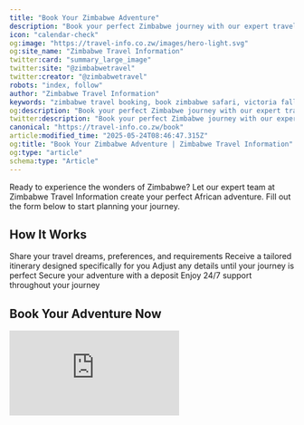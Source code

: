 ```yaml
---
title: "Book Your Zimbabwe Adventure"
description: "Book your perfect Zimbabwe journey with our expert travel specialists. From customized itineraries to full-service bookings, we handle every detail of your African adventure."
icon: "calendar-check"
og:image: "https://travel-info.co.zw/images/hero-light.svg"
og:site_name: "Zimbabwe Travel Information"
twitter:card: "summary_large_image"
twitter:site: "@zimbabwetravel"
twitter:creator: "@zimbabwetravel"
robots: "index, follow"
author: "Zimbabwe Travel Information"
keywords: "zimbabwe travel booking, book zimbabwe safari, victoria falls booking, zimbabwe accommodation, customized zimbabwe itinerary, zimbabwe tour packages, book zimbabwe adventure"
og:description: "Book your perfect Zimbabwe journey with our expert travel specialists. From customized itineraries to full-service bookings, we handle every detail of your African adventure."
twitter:description: "Book your perfect Zimbabwe journey with our expert travel specialists. From customized itineraries to full-service bookings, we handle every detail of your African adventure."
canonical: "https://travel-info.co.zw/book"
article:modified_time: "2025-05-24T08:46:47.315Z"
og:title: "Book Your Zimbabwe Adventure | Zimbabwe Travel Information"
og:type: "article"
schema:type: "Article"
---
```



Ready to experience the wonders of Zimbabwe? Let our expert team at Zimbabwe Travel Information create your perfect African adventure. Fill out the form below to start planning your journey.

## How It Works

<Steps>
  <Step title="Initial Consultation">
    Share your travel dreams, preferences, and requirements
  </Step>
  <Step title="Custom Proposal">
    Receive a tailored itinerary designed specifically for you
  </Step>
  <Step title="Refinement">
    Adjust any details until your journey is perfect
  </Step>
  <Step title="Confirmation">
    Secure your adventure with a deposit
  </Step>
  <Step title="Travel with Confidence">
    Enjoy 24/7 support throughout your journey
  </Step>
</Steps>

## Book Your Adventure Now

<Card>
  <div style={{ minWidth:"100%",maxWidth:"100%",border:"none" }}>
  <iframe id="JotFormIFrame-251418593486063" title="Booking Request Form" onload="window.parent.scrollTo(0,0)" allowtransparency="true" allow="geolocation; microphone; camera; fullscreen; payment" src="https://form.jotform.com/251418593486063" frameborder="0" style={{ minWidth:"100%",maxWidth:"100%",height:"100%",minHeight:"1800px",border:"none" }} scrolling="no" />

  </div>
</Card>

<script src="https://cdn.jotfor.ms/s/umd/latest/for-form-embed-handler.js" />

<script>
{`window.jotformEmbedHandler("iframe[id='JotFormIFrame-251418593486063']", "https://form.jotform.com/")`}

</script>

## Our Booking Services

### Complete Travel Solutions

<Tabs>
  <Tab title="Custom Itineraries">
    Our Zimbabwe specialists design your perfect journey based on your interests, timeframe, and budget. From wildlife safaris to cultural immersion, we craft experiences that showcase the real Zimbabwe.

    **Pricing:**

    - Up to 7 Days: \$75
    - Up to 14 Days: \$125
    - 15\+ Days: \$150
  </Tab>
  <Tab title="Accommodation">
    We partner with Zimbabwe's finest lodges, camps, and hotels to offer exceptional stays across the country. Our relationships mean special rates and exclusive perks for our travelers.
  </Tab>
  <Tab title="Activities">
    From thrilling Victoria Falls adventures to serene safari experiences, we handle all activity bookings so you can focus on enjoying Zimbabwe.
  </Tab>
  <Tab title="Transportation">
    Navigate Zimbabwe with ease. We coordinate airport transfers, domestic flights, private vehicles, and unique transport options.
  </Tab>
</Tabs>

### Service Options

<CardGroup cols={2}>
  <Card title="Self-Planned Travel Review" icon="magnifying-glass" color="#4CAF50">
    **\$25**

    Have our experts review your itinerary to ensure it's realistic and maximizes your Zimbabwe experience.
  </Card>
  <Card title="Full Service Booking" icon="concierge-bell" color="#9C27B0">
    **\$50 \+ 5% of bookings**

    Let us handle all logistics - accommodations, activities, transportation, and special requests.
  </Card>
</CardGroup>

## Why Book With Zimbabwe Travel Information?

<CardGroup cols={3}>
  <Card title="Local Expertise" icon="map-location-dot">
    Our team includes Zimbabweans who know their country intimately
  </Card>
  <Card title="Authentic Experiences" icon="face-smile">
    We focus on genuine connections with places and people
  </Card>
  <Card title="Responsible Travel" icon="leaf">
    We prioritize partners committed to sustainability
  </Card>
  <Card title="24/7 Support" icon="headset">
    Assistance available throughout your journey
  </Card>
  <Card title="Value" icon="sack-dollar">
    Competitive rates through established relationships
  </Card>
  <Card title="Personalization" icon="wand-magic-sparkles">
    Every journey tailored to your interests
  </Card>
</CardGroup>

## Simple Booking Process

<Steps>
  <Step title="Submit Form">
    Complete the booking form above with your travel details
  </Step>
  <Step title="Consultation">
    Speak with our travel specialist about your Zimbabwe experience
  </Step>
  <Step title="Review Proposal">
    Receive your custom itinerary and pricing
  </Step>
  <Step title="Confirm Booking">
    Secure your adventure with a deposit
  </Step>
  <Step title="Travel Preparation">
    Get exclusive pre-departure information
  </Step>
  <Step title="Enjoy Zimbabwe">
    Experience Zimbabwe with our ongoing support
  </Step>
</Steps>

## Popular Zimbabwe Experiences

<AccordionGroup>
  <Accordion title="Wildlife Safaris" icon="paw">
    Guided game drives, walking safaris, and night drives in Zimbabwe's premier national parks including Hwange, Mana Pools, and Gonarezhou.
  </Accordion>
  <Accordion title="Victoria Falls Adventures" icon="water">
    White water rafting, bungee jumping, helicopter flights, sunset cruises, and the Devil's Pool experience.
  </Accordion>
  <Accordion title="Cultural Experiences" icon="users">
    Traditional village visits, craft workshops, community tourism initiatives, and heritage site tours.
  </Accordion>
  <Accordion title="Adventure Activities" icon="mountain">
    Eastern Highlands hiking, Zambezi canoe safaris, Lake Kariba tiger fishing, and Matobo Hills exploration.
  </Accordion>
</AccordionGroup>

## Virtual Consultations Available

<Card title="Speak with a Zimbabwe Expert" icon="video" color="#FF9800">
  Connect directly with our travel specialists via video call for personalized advice and recommendations.

  - **30-Minute Session**: \$40
  - **60-Minute Session**: \$75

  Perfect for detailed planning discussions and destination insights.
</Card>

---

<Info>
  **Need assistance with the booking form?** If you experience any difficulties with the booking form above, please contact us at [bookings@travel-info.co.zw](mailto:bookings@travel-info.co.zw) and we'll be happy to help.
</Info>

<trustpilot />